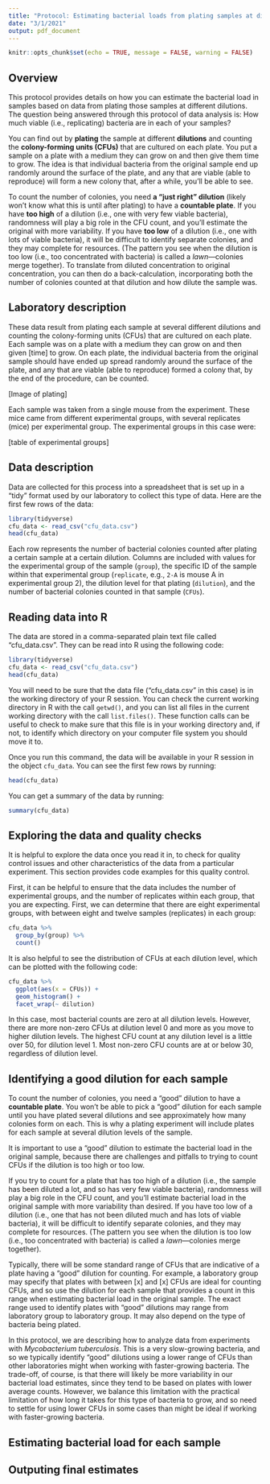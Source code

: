 ```yaml
---
title: "Protocol: Estimating bacterial loads from plating samples at different dilutions"
date: "3/1/2021"
output: pdf_document
---
```


```r
knitr::opts_chunk$set(echo = TRUE, message = FALSE, warning = FALSE)
```

## Overview

This protocol provides details on how you can estimate the bacterial load in
samples based on data from plating those samples at different dilutions. The
question being answered through this protocol of data analysis is: How much
viable (i.e., replicating) bacteria are in each of your samples?

You can find out by **plating** the sample at different **dilutions** and
counting the **colony-forming units (CFUs)** that are cultured on each plate.
You put a sample on a plate with a medium they can grow on and then give them
time to grow. The idea is that individual bacteria from the original sample end
up randomly around the surface of the plate, and any that are viable (able to
reproduce) will form a new colony that, after a while, you'll be able to see.

To count the number of colonies, you need **a "just right" dilution** (likely
won't know what this is until after plating) to have a **countable plate**. If
you have **too high** of a dilution (i.e., one with very few viable bacteria),
randomness will play a big role in the CFU count, and you'll estimate the
original with more variability. If you have **too low** of a dilution (i.e., one
with lots of viable bacteria), it will be difficult to identify separate
colonies, and they may complete for resources. (The pattern you see when the
dilution is too low (i.e., too concentrated with bacteria) is called a
*lawn*---colonies merge together). To translate from diluted concentration to
original concentration, you can then do a back-calculation, incorporating both
the number of colonies counted at that dilution and how dilute the sample was.

## Laboratory description

These data result from plating each sample at several different dilutions and
counting the colony-forming units (CFUs) that are cultured on each plate. Each
sample was on a plate with a medium they can grow on and then given [time] to
grow. On each plate, the individual bacteria from the original sample should
have ended up spread randomly around the surface of the plate, and any that are
viable (able to reproduce) formed a colony that, by the end of the procedure,
can be counted.

[Image of plating]

Each sample was taken from a single mouse from the experiment. These mice came
from different experimental groups, with several replicates (mice) per 
experimental group. The experimental groups in this case were: 

[table of experimental groups]

## Data description

Data are collected for this process into a spreadsheet that is set up in a
"tidy" format used by our laboratory to collect this type of data. Here are the
first few rows of the data:

```r
library(tidyverse)
cfu_data <- read_csv("cfu_data.csv")
head(cfu_data)
```

Each row represents the number of bacterial colonies counted after plating a
certain sample at a certain dilution. Columns are included with values for the
experimental group of the sample (`group`), the specific ID of the sample within
that experimental group (`replicate`, e.g., `2-A` is mouse A in experimental
group 2), the dilution level for that plating (`dilution`), and the number of
bacterial colonies counted in that sample (`CFUs`).

## Reading data into R

The data are stored in a comma-separated plain text file called "cfu_data.csv". 
They can be read into R using the following code: 

```r
library(tidyverse)
cfu_data <- read_csv("cfu_data.csv")
head(cfu_data)
```

You will need to be sure that the data file ("cfu_data.csv" in this case) is
in the working directory of your R session. You can check the current working
directory in R with the call `getwd()`, and you can list all files in the 
current working directory with the call `list.files()`. These function calls
can be useful to check to make sure that this file is in your working directory
and, if not, to identify which directory on your computer file system you 
should move it to.

Once you run this command, the data will be available in your R session in the
object `cfu_data`. You can see the first few rows by running: 

```r
head(cfu_data)
```

You can get a summary of the data by running: 

```r
summary(cfu_data)
```

## Exploring the data and quality checks

It is helpful to explore the data once you read it in, to check for quality
control issues and other characteristics of the data from a particular
experiment. This section provides code examples for this quality control.

First, it can be helpful to ensure that the data includes the number of
experimental groups, and the number of replicates within each group, that
you are expecting. First, we can determine that there are eight experimental 
groups, with between eight and twelve samples (replicates) in each group: 

```r
cfu_data %>% 
  group_by(group) %>% 
  count()
```

It is also helpful to see the distribution of CFUs at each dilution level, which 
can be plotted with the following code: 

```r
cfu_data %>% 
  ggplot(aes(x = CFUs)) + 
  geom_histogram() + 
  facet_wrap(~ dilution)
```
In this case, most bacterial counts are zero at all dilution levels. However, 
there are more non-zero CFUs at dilution level 0 and more as you move to higher
dilution levels. The highest CFU count at any dilution level is a little over
50, for dilution level 1. Most non-zero CFU counts are at or below 30, 
regardless of dilution level.

## Identifying a good dilution for each sample

To count the number of colonies, you need a "good" dilution to have a
**countable plate**. You won't be able to pick a "good" dilution for each sample
until you have plated several dilutions and see approximately how many colonies
form on each. This is why a plating experiment will include plates for 
each sample at several dilution levels of the sample.

It is important to use a "good" dilution to estimate the bacterial load
in the original sample, because there are challenges and pitfalls to 
trying to count CFUs if the dilution is too high or too low.

If you try to count for a plate that has too high of a dilution (i.e., the
sample has been diluted a lot, and so has very few viable bacteria), randomness
will play a big role in the CFU count, and you'll estimate bacterial load in the
original sample with more variability than desired. If you have too low of a
dilution (i.e., one that has not been diluted much and has lots of viable
bacteria), it will be difficult to identify separate colonies, and they may
complete for resources. (The pattern you see when the dilution is too low (i.e.,
too concentrated with bacteria) is called a *lawn*---colonies merge together).

Typically, there will be some standard range of CFUs that are indicative of a
plate having a "good" dilution for counting. For example, a laboratory group may
specify that plates with between [x] and [x] CFUs are ideal for counting CFUs,
and so use the dilution for each sample that provides a count in this range when
estimating bacterial load in the original sample. The exact range used to
identify plates with "good" dilutions may range from laboratory group to
laboratory group. It may also depend on the type of bacteria being plated.

In this protocol, we are describing how to analyze data from experiments with
*Mycobacterium tuberculosis*. This is a very slow-growing bacteria, and so we
typically identify "good" dilutions using a lower range of CFUs than other
laboratories might when working with faster-growing bacteria. The trade-off, of
course, is that there will likely be more variability in our bacterial load
estimates, since they tend to be based on plates with lower average counts.
However, we balance this limitation with the practical limitation of how long it
takes for this type of bacteria to grow, and so need to settle for using lower
CFUs in some cases than might be ideal if working with faster-growing bacteria.




## Estimating bacterial load for each sample

## Outputing final estimates